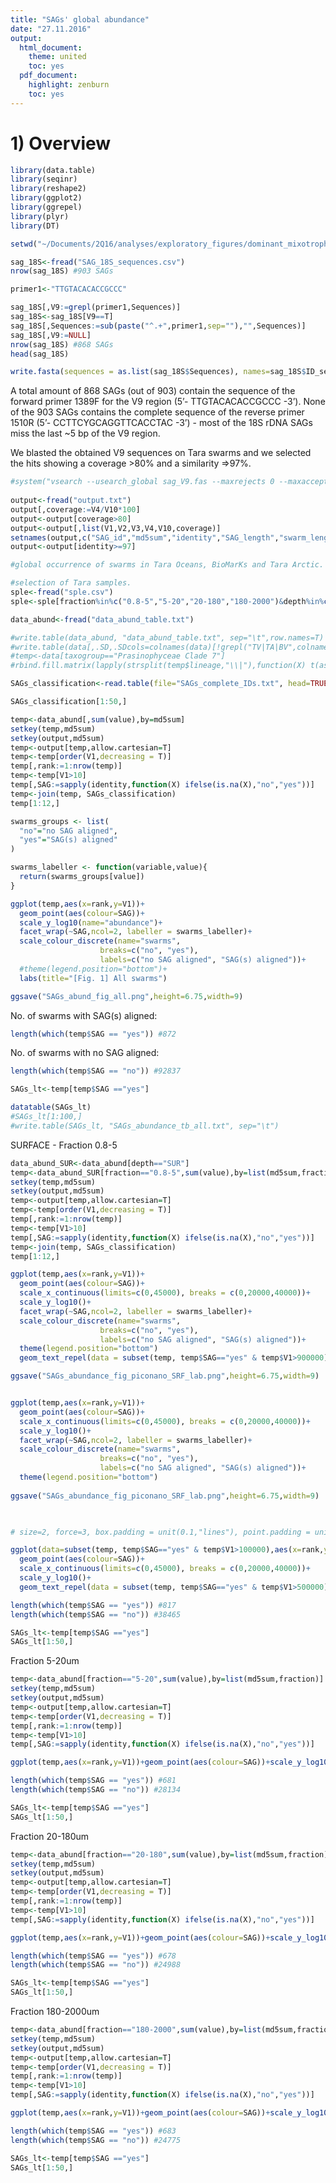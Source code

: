 ```yaml
---
title: "SAGs' global abundance"
date: "27.11.2016"
output:  
  html_document:
    theme: united
    toc: yes
  pdf_document:
    highlight: zenburn
    toc: yes
---
```


<!--- INITIALIZATION
```r
#error hook to kill knitr in case of errors
library(knitr)
knit_hooks$set(error = function(x, options) stop(x))
opts_chunk$set(cache=TRUE, autodep=TRUE)
```
--->

# 1) Overview

```r
library(data.table)
library(seqinr)
library(reshape2)
library(ggplot2)
library(ggrepel)
library(plyr)
library(DT)
```


```r
setwd("~/Documents/2Q16/analyses/exploratory_figures/dominant_mixotrophs/")

sag_18S<-fread("SAG_18S_sequences.csv")
nrow(sag_18S) #903 SAGs

primer1<-"TTGTACACACCGCCC"

sag_18S[,V9:=grepl(primer1,Sequences)]
sag_18S<-sag_18S[V9==T]
sag_18S[,Sequences:=sub(paste("^.+",primer1,sep=""),"",Sequences)]
sag_18S[,V9:=NULL]
nrow(sag_18S) #868 SAGs
head(sag_18S)

write.fasta(sequences = as.list(sag_18S$Sequences), names=sag_18S$ID_seq,file.out = "sag_V9.fas")
```

A total amount of 868 SAGs (out of 903) contain the sequence of the forward primer 1389F for the V9 region (5’- TTGTACACACCGCCC -3’). None of the 903 SAGs contains the complete sequence of the reverse primer 1510R (5’- CCTTCYGCAGGTTCACCTAC -3’) - most of the 18S rDNA SAGs miss the last ~5 bp of the V9 region.

We blasted the obtained V9 sequences on Tara swarms and we selected the hits showing a coverage >80% and a similarity =>97%. 

```r

#system("vsearch --usearch_global sag_V9.fas --maxrejects 0 --maxaccepts 0 --top_hits_only -db /home0/data/Tara/last/tara_ref.fas --blast6out output.txt --id 0.8")
 
output<-fread("output.txt")
output[,coverage:=V4/V10*100]
output<-output[coverage>80]
output<-output[,list(V1,V2,V3,V4,V10,coverage)]
setnames(output,c("SAG_id","md5sum","identity","SAG_length","swarm_length","coverage"))
output<-output[identity>=97]
```


```r
#global occurrence of swarms in Tara Oceans, BioMarKs and Tara Arctic.

#selection of Tara samples.
sple<-fread("sple.csv")
sple<-sple[fraction%in%c("0.8-5","5-20","20-180","180-2000")&depth%in%c("SUR","DCM")&template=="DNA"]

data_abund<-fread("data_abund_table.txt")

#write.table(data_abund, "data_abund_table.txt", sep="\t",row.names=T)
#write.table(data[,.SD,.SDcols=colnames(data)[!grepl("TV|TA|BV",colnames(data))]],"data_info_table.txt",sep="\t",row.names=T)
#temp<-data[taxogroup=="Prasinophyceae Clade 7"]
#rbind.fill.matrix(lapply(strsplit(temp$lineage,"\\|"),function(X) t(as.matrix(X))))
```


```r
SAGs_classification<-read.table(file="SAGs_complete_IDs.txt", head=TRUE, fill=TRUE)

SAGs_classification[1:50,]
```


```r
temp<-data_abund[,sum(value),by=md5sum]
setkey(temp,md5sum)
setkey(output,md5sum)
temp<-output[temp,allow.cartesian=T]
temp<-temp[order(V1,decreasing = T)]
temp[,rank:=1:nrow(temp)]
temp<-temp[V1>10]
temp[,SAG:=sapply(identity,function(X) ifelse(is.na(X),"no","yes"))]
temp<-join(temp, SAGs_classification)
temp[1:12,]

swarms_groups <- list(
  "no"="no SAG aligned",
  "yes"="SAG(s) aligned"
)

swarms_labeller <- function(variable,value){
  return(swarms_groups[value])
}

ggplot(temp,aes(x=rank,y=V1))+
  geom_point(aes(colour=SAG))+
  scale_y_log10(name="abundance")+
  facet_wrap(~SAG,ncol=2, labeller = swarms_labeller)+
  scale_colour_discrete(name="swarms",
                    breaks=c("no", "yes"),
                    labels=c("no SAG aligned", "SAG(s) aligned"))+
  #theme(legend.position="bottom")+
  labs(title="[Fig. 1] All swarms")

ggsave("SAGs_abund_fig_all.png",height=6.75,width=9)
```

No. of swarms with SAG(s) aligned:

```r
length(which(temp$SAG == "yes")) #872
```

No. of swarms with no SAG aligned:

```r
length(which(temp$SAG == "no")) #92837
```

```r
SAGs_lt<-temp[temp$SAG =="yes"]

datatable(SAGs_lt)
#SAGs_lt[1:100,]
#write.table(SAGs_lt, "SAGs_abundance_tb_all.txt", sep="\t")
```

SURFACE - Fraction 0.8-5

```r
data_abund_SUR<-data_abund[depth=="SUR"]
temp<-data_abund_SUR[fraction=="0.8-5",sum(value),by=list(md5sum,fraction)]
setkey(temp,md5sum)
setkey(output,md5sum)
temp<-output[temp,allow.cartesian=T]
temp<-temp[order(V1,decreasing = T)]
temp[,rank:=1:nrow(temp)]
temp<-temp[V1>10]
temp[,SAG:=sapply(identity,function(X) ifelse(is.na(X),"no","yes"))]
temp<-join(temp, SAGs_classification)
temp[1:12,]

ggplot(temp,aes(x=rank,y=V1))+
  geom_point(aes(colour=SAG))+
  scale_x_continuous(limits=c(0,45000), breaks = c(0,20000,40000))+
  scale_y_log10()+
  facet_wrap(~SAG,ncol=2, labeller = swarms_labeller)+
  scale_colour_discrete(name="swarms",
                    breaks=c("no", "yes"),
                    labels=c("no SAG aligned", "SAG(s) aligned"))+
  theme(legend.position="bottom")
  geom_text_repel(data = subset(temp, temp$SAG=="yes" & temp$V1>900000), aes(x=rank,y=V1,label=id_classif), size=2.5, force=2)

ggsave("SAGs_abundance_fig_piconano_SRF_lab.png",height=6.75,width=9)


ggplot(temp,aes(x=rank,y=V1))+
  geom_point(aes(colour=SAG))+
  scale_x_continuous(limits=c(0,45000), breaks = c(0,20000,40000))+
  scale_y_log10()+
  facet_wrap(~SAG,ncol=2, labeller = swarms_labeller)+
  scale_colour_discrete(name="swarms",
                    breaks=c("no", "yes"),
                    labels=c("no SAG aligned", "SAG(s) aligned"))+
  theme(legend.position="bottom")
 
ggsave("SAGs_abundance_fig_piconano_SRF_lab.png",height=6.75,width=9)


  
# size=2, force=3, box.padding = unit(0.1,"lines"), point.padding = unit(0.02, "lines"))

ggplot(data=subset(temp, temp$SAG=="yes" & temp$V1>100000),aes(x=rank,y=V1))+
  geom_point(aes(colour=SAG))+
  scale_x_continuous(limits=c(0,45000), breaks = c(0,20000,40000))+
  scale_y_log10()+
  geom_text_repel(data = subset(temp, temp$SAG=="yes" & temp$V1>500000), aes(x=rank,y=V1,label=id_classif), size=2.5)

length(which(temp$SAG == "yes")) #817
length(which(temp$SAG == "no")) #38465

SAGs_lt<-temp[temp$SAG =="yes"]
SAGs_lt[1:50,]
```

Fraction 5-20um

```r
temp<-data_abund[fraction=="5-20",sum(value),by=list(md5sum,fraction)]
setkey(temp,md5sum)
setkey(output,md5sum)
temp<-output[temp,allow.cartesian=T]
temp<-temp[order(V1,decreasing = T)]
temp[,rank:=1:nrow(temp)]
temp<-temp[V1>10]
temp[,SAG:=sapply(identity,function(X) ifelse(is.na(X),"no","yes"))]

ggplot(temp,aes(x=rank,y=V1))+geom_point(aes(colour=SAG))+scale_y_log10()+facet_wrap(~SAG,ncol=2)

length(which(temp$SAG == "yes")) #681
length(which(temp$SAG == "no")) #28134

SAGs_lt<-temp[temp$SAG =="yes"]
SAGs_lt[1:50,]
```

Fraction 20-180um

```r
temp<-data_abund[fraction=="20-180",sum(value),by=list(md5sum,fraction)]
setkey(temp,md5sum)
setkey(output,md5sum)
temp<-output[temp,allow.cartesian=T]
temp<-temp[order(V1,decreasing = T)]
temp[,rank:=1:nrow(temp)]
temp<-temp[V1>10]
temp[,SAG:=sapply(identity,function(X) ifelse(is.na(X),"no","yes"))]

ggplot(temp,aes(x=rank,y=V1))+geom_point(aes(colour=SAG))+scale_y_log10()+facet_wrap(~SAG,ncol=2)

length(which(temp$SAG == "yes")) #678
length(which(temp$SAG == "no")) #24988

SAGs_lt<-temp[temp$SAG =="yes"]
SAGs_lt[1:50,]
```

Fraction 180-2000um

```r
temp<-data_abund[fraction=="180-2000",sum(value),by=list(md5sum,fraction)]
setkey(temp,md5sum)
setkey(output,md5sum)
temp<-output[temp,allow.cartesian=T]
temp<-temp[order(V1,decreasing = T)]
temp[,rank:=1:nrow(temp)]
temp<-temp[V1>10]
temp[,SAG:=sapply(identity,function(X) ifelse(is.na(X),"no","yes"))]

ggplot(temp,aes(x=rank,y=V1))+geom_point(aes(colour=SAG))+scale_y_log10()+facet_wrap(~SAG,ncol=2)

length(which(temp$SAG == "yes")) #683
length(which(temp$SAG == "no")) #24775

SAGs_lt<-temp[temp$SAG =="yes"]
SAGs_lt[1:50,]
```
